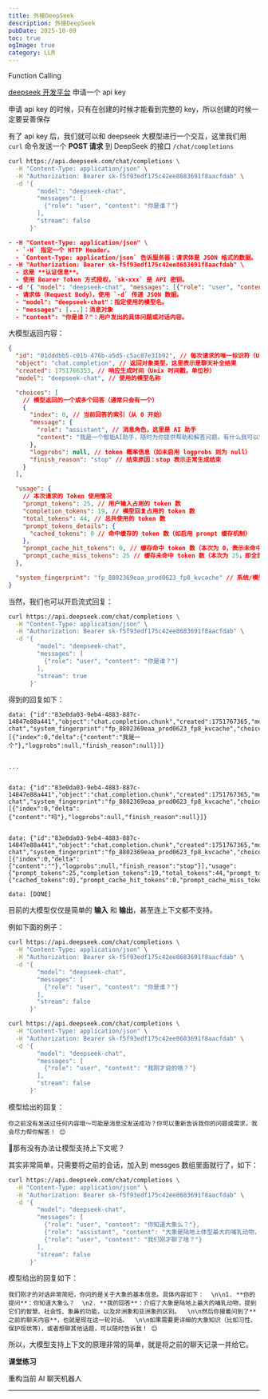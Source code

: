 ```yaml
---
title: 外接DeepSeek
description: 外接DeepSeek
pubDate: 2025-10-09
toc: true
ogImage: true
category: LLM
---
```


Function Calling

[deepseek 开发平台](https://platform.deepseek.com/) 申请一个 api key

申请 api key 的时候，只有在创建的时候才能看到完整的 key，所以创建的时候一定要妥善保存

有了 api key 后，我们就可以和 deepseek 大模型进行一个交互，这里我们用 `curl` 命令发送一个 **POST 请求** 到 DeepSeek 的接口 `/chat/completions`

```bash
curl https://api.deepseek.com/chat/completions \
  -H "Content-Type: application/json" \
  -H "Authorization: Bearer sk-f5f93edf175c42ee8683691f8aacfdab" \
  -d '{
        "model": "deepseek-chat",
        "messages": [
          {"role": "user", "content": "你是谁？"}
        ],
        "stream": false
      }'
```

```json
- -H "Content-Type: application/json" \
  - `-H` 指定一个 HTTP Header。
  - `Content-Type: application/json` 告诉服务器：请求体是 JSON 格式的数据。
- -H "Authorization: Bearer sk-f5f93edf175c42ee8683691f8aacfdab" \
  - 这是 **认证信息**。
  - 使用 Bearer Token 方式授权，`sk-xxx` 是 API 密钥。
- -d '{ "model": "deepseek-chat", "messages": [{"role": "user", "content": "你是谁？"}],"stream": true}'
  - 请求体（Request Body），使用 `-d` 传递 JSON 数据。
  - "model": "deepseek-chat"：指定使用的模型名。
  - "messages": [...]：消息对象
  - "content": "你是谁？"：用户发出的具体问题或对话内容。
```

大模型返回内容：

```json
{
  "id": "81dddbb5-c01b-476b-a5d5-c5ac87e31b92", // 每次请求的唯一标识符（UUID）
  "object": "chat.completion", // 返回对象类型，这里表示是聊天补全结果
  "created": 1751766353, // 响应生成时间（Unix 时间戳，单位秒）
  "model": "deepseek-chat", // 使用的模型名称

  "choices": [
    // 模型返回的一个或多个回答（通常只会有一个）
    {
      "index": 0, // 当前回答的索引（从 0 开始）
      "message": {
        "role": "assistant", // 消息角色，这里是 AI 助手
        "content": "我是一个智能AI助手，随时为你提供帮助和解答问题。有什么我可以帮你的吗？" // 模型生成的文本内容
      },
      "logprobs": null, // token 概率信息（如未启用 logprobs 则为 null）
      "finish_reason": "stop" // 结束原因：stop 表示正常生成结束
    }
  ],

  "usage": {
    // 本次请求的 Token 使用情况
    "prompt_tokens": 25, // 用户输入占用的 token 数
    "completion_tokens": 19, // 模型回复占用的 token 数
    "total_tokens": 44, // 总共使用的 token 数
    "prompt_tokens_details": {
      "cached_tokens": 0 // 命中缓存的 token 数（如启用 prompt 缓存机制）
    },
    "prompt_cache_hit_tokens": 0, // 缓存命中 token 数（本次为 0，表示未命中）
    "prompt_cache_miss_tokens": 25 // 缓存未命中 token 数（本次为 25，即全部未命中）
  },

  "system_fingerprint": "fp_8802369eaa_prod0623_fp8_kvcache" // 系统/模型运行环境指纹，用于追踪模型版本等
}
```

当然，我们也可以开启流式回复：

```bash
curl https://api.deepseek.com/chat/completions \
  -H "Content-Type: application/json" \
  -H "Authorization: Bearer sk-f5f93edf175c42ee8683691f8aacfdab" \
  -d '{
        "model": "deepseek-chat",
        "messages": [
          {"role": "user", "content": "你是谁？"}
        ],
        "stream": true
      }'
```

得到的回复如下：

```
data: {"id":"83e0da03-9eb4-4883-887c-14847e88a441","object":"chat.completion.chunk","created":1751767365,"model":"deepseek-chat","system_fingerprint":"fp_8802369eaa_prod0623_fp8_kvcache","choices":[{"index":0,"delta":{"content":"我是一个"},"logprobs":null,"finish_reason":null}]}


...


data: {"id":"83e0da03-9eb4-4883-887c-14847e88a441","object":"chat.completion.chunk","created":1751767365,"model":"deepseek-chat","system_fingerprint":"fp_8802369eaa_prod0623_fp8_kvcache","choices":[{"index":0,"delta":{"content":"吗"},"logprobs":null,"finish_reason":null}]}


data: {"id":"83e0da03-9eb4-4883-887c-14847e88a441","object":"chat.completion.chunk","created":1751767365,"model":"deepseek-chat","system_fingerprint":"fp_8802369eaa_prod0623_fp8_kvcache","choices":[{"index":0,"delta":{"content":""},"logprobs":null,"finish_reason":"stop"}],"usage":{"prompt_tokens":25,"completion_tokens":19,"total_tokens":44,"prompt_tokens_details":{"cached_tokens":0},"prompt_cache_hit_tokens":0,"prompt_cache_miss_tokens":25}}

data: [DONE]
```

目前的大模型仅仅是简单的 **输入** 和 **输出**，甚至连上下文都不支持。

例如下面的例子：

```bash
curl https://api.deepseek.com/chat/completions \
  -H "Content-Type: application/json" \
  -H "Authorization: Bearer sk-f5f93edf175c42ee8683691f8aacfdab" \
  -d '{
        "model": "deepseek-chat",
        "messages": [
          {"role": "user", "content": "你是谁？"}
        ],
        "stream": false
      }'
```

```bash
curl https://api.deepseek.com/chat/completions \
  -H "Content-Type: application/json" \
  -H "Authorization: Bearer sk-f5f93edf175c42ee8683691f8aacfdab" \
  -d '{
        "model": "deepseek-chat",
        "messages": [
          {"role": "user", "content": "我刚才说的啥？"}
        ],
        "stream": false
      }'
```

模型给出的回复：

```
你之前没有发送过任何内容哦～可能是消息没发送成功？你可以重新告诉我你的问题或需求，我会尽力帮你解答！ 😊
```

🙋那有没有办法让模型支持上下文呢？

其实非常简单，只需要将之前的会话，加入到 messges 数组里面就行了，如下：

```bash
curl https://api.deepseek.com/chat/completions \
  -H "Content-Type: application/json" \
  -H "Authorization: Bearer sk-f5f93edf175c42ee8683691f8aacfdab" \
  -d '{
        "model": "deepseek-chat",
        "messages": [
          {"role": "user", "content": "你知道大象么？"},
          {"role": "assistant", "content": "大象是陆地上体型最大的哺乳动物，以其智慧、社会性和标志性的长鼻子（象鼻）而闻名。它们分为非洲象和亚洲象两个主要种类，具有高度发达的家庭结构和情感能力。"},
          {"role": "user", "content": "我们刚才聊了啥？"}
        ],
        "stream": false
      }'
```

模型给出的回复如下：

```
我们刚才的对话非常简短，你问的是关于大象的基本信息。具体内容如下：  \n\n1. **你的提问**：你知道大象么？  \n2. **我的回答**：介绍了大象是陆地上最大的哺乳动物，提到它们的智慧、社会性、象鼻的功能，以及非洲象和亚洲象的区别。  \n\n然后你接着问到了**之前的聊天内容**，也就是现在这一轮对话。  \n\n如果需要更详细的大象知识（比如习性、保护现状等），或者想聊其他话题，可以随时告诉我！ 😊
```

所以，大模型支持上下文的原理非常的简单，就是将之前的聊天记录一并给它。

**课堂练习**

重构当前 AI 聊天机器人

---
